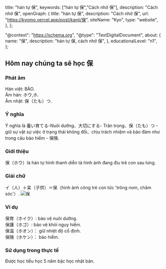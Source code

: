
  title: "hán tự 保",
  keywords: ["hán tự 保","Cách nhớ 保"],
  description: "Cách nhớ 保",
  openGraph: {
    title: "hán tự 保",
    description: "Cách nhớ 保",
    url: "https://kyomo.vercel.app/post/kanji/保",
    siteName: "Kyo",
    type: "website",
  },
};

  "@context": "https://schema.org",
  "@type": "TextDigitalDocument",
  about: {
    name: "保",
    description: "hán tự 保, cách nhớ 保",
  },
  educationalLevel: "n1",
};

##  Hôm nay chúng ta sẽ học 保
### Phát âm
Hán việt: BẢO.   
Âm hán: ホウ,ホ.   
Âm nhật: 保（たも）つ.
### Ý nghĩa
Ý nghĩa là 養い育てる-Nuôi dưỡng、大切にする- Trân trọng、保（たも）つ - giữ sự vật sự việc ở trạng thái không đổi、chịu trách nhiệm và bảo đảm như trong câu bảo hiểm - 保険.
### Giới thiệu
保（ホウ）là hán tự hình thanh diễn tả hình ảnh đang địu trẻ con sau lưng.
### Giải chữ
イ（人）＋呆（子供）＝保（hình ảnh cõng trẻ con tức 'trông nom, chăm sóc'）.
<Image src={photo_1} alt='保'/>
### Ví dụ
保育（ホイク）: bảo vệ nuôi dưỡng.   
保護（ホゴ）: bảo vệ khỏi nguy hiểm.   
保温（ホオン）： giữ nhiệt độ cố định.   
保険（ホケン）： bảo hiểm.
### Sử dụng trong thực tế
Được học tiểu học 5 năm bậc học nhật bản.